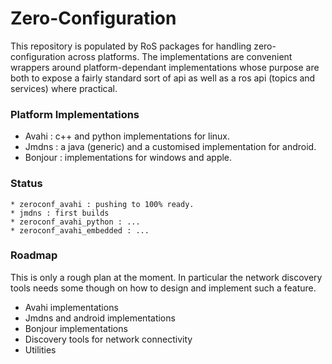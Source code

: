 = Zero-Configuration =

This repository is populated by RoS packages for handling zero-configuration across 
platforms. The implementations are convenient wrappers around platform-dependant 
implementations whose purpose are both to expose a fairly standard sort of api as
well as a ros api (topics and services) where practical.

=== Platform Implementations ===

* Avahi : c++ and python implementations for linux.
* Jmdns : a java (generic) and a customised implementation for android.
* Bonjour : implementations for windows and apple.

=== Status ===

 * zeroconf_avahi : pushing to 100% ready.
 * jmdns : first builds
 * zeroconf_avahi_python : ...
 * zeroconf_avahi_embedded : ...

=== Roadmap ===

This is only a rough plan at the moment. In particular the network discovery tools needs
some though on how to design and implement such a feature.

* Avahi implementations
* Jmdns and android implementations
* Bonjour implementations
* Discovery tools for network connectivity
* Utilities

